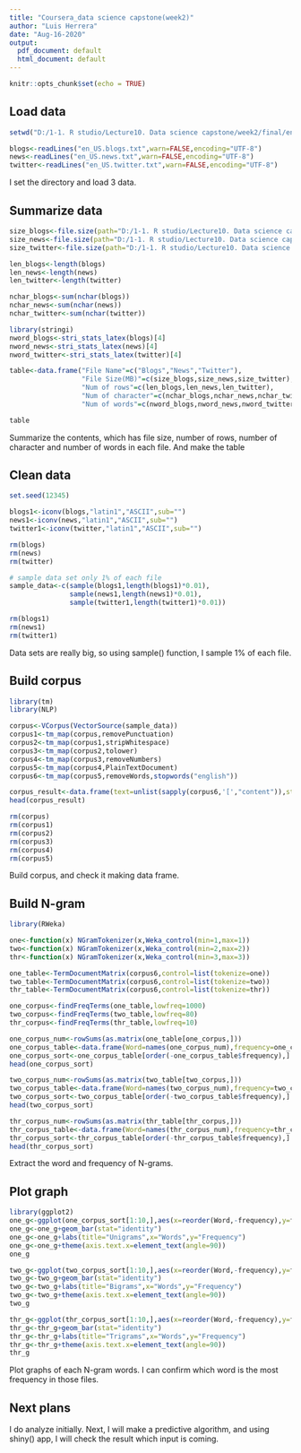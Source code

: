 ---
title: "Coursera_data science capstone(week2)"
author: "Luis Herrera"
date: "Aug-16-2020"
output:
  pdf_document: default
  html_document: default
---

```{r setup, include=FALSE}
knitr::opts_chunk$set(echo = TRUE)
```

## Load data
```{r load data}
setwd("D:/1-1. R studio/Lecture10. Data science capstone/week2/final/en_US")

blogs<-readLines("en_US.blogs.txt",warn=FALSE,encoding="UTF-8")
news<-readLines("en_US.news.txt",warn=FALSE,encoding="UTF-8")
twitter<-readLines("en_US.twitter.txt",warn=FALSE,encoding="UTF-8")
```

I set the directory and load 3 data.

## Summarize data
```{r summarize}
size_blogs<-file.size(path="D:/1-1. R studio/Lecture10. Data science capstone/week2/final/en_US/en_US.blogs.txt")/2^20
size_news<-file.size(path="D:/1-1. R studio/Lecture10. Data science capstone/week2/final/en_US/en_US.news.txt")/2^20
size_twitter<-file.size(path="D:/1-1. R studio/Lecture10. Data science capstone/week2/final/en_US/en_US.twitter.txt")/2^20

len_blogs<-length(blogs)
len_news<-length(news)
len_twitter<-length(twitter)

nchar_blogs<-sum(nchar(blogs))
nchar_news<-sum(nchar(news))
nchar_twitter<-sum(nchar(twitter))

library(stringi)
nword_blogs<-stri_stats_latex(blogs)[4]
nword_news<-stri_stats_latex(news)[4]
nword_twitter<-stri_stats_latex(twitter)[4]

table<-data.frame("File Name"=c("Blogs","News","Twitter"),
                  "File Size(MB)"=c(size_blogs,size_news,size_twitter),
                  "Num of rows"=c(len_blogs,len_news,len_twitter),
                  "Num of character"=c(nchar_blogs,nchar_news,nchar_twitter),
                  "Num of words"=c(nword_blogs,nword_news,nword_twitter))

table
```

Summarize the contents, which has file size, number of rows, number of character and number of words in each file. And make the table

## Clean data

```{r clean data}
set.seed(12345)

blogs1<-iconv(blogs,"latin1","ASCII",sub="")
news1<-iconv(news,"latin1","ASCII",sub="")
twitter1<-iconv(twitter,"latin1","ASCII",sub="")

rm(blogs)
rm(news)
rm(twitter)

# sample data set only 1% of each file
sample_data<-c(sample(blogs1,length(blogs1)*0.01),
               sample(news1,length(news1)*0.01),
               sample(twitter1,length(twitter1)*0.01))

rm(blogs1)
rm(news1)
rm(twitter1)
```

Data sets are really big, so using sample() function, I sample 1% of each file.

## Build corpus
```{r build corpus}
library(tm)
library(NLP)

corpus<-VCorpus(VectorSource(sample_data))
corpus1<-tm_map(corpus,removePunctuation)
corpus2<-tm_map(corpus1,stripWhitespace)
corpus3<-tm_map(corpus2,tolower)
corpus4<-tm_map(corpus3,removeNumbers)
corpus5<-tm_map(corpus4,PlainTextDocument)
corpus6<-tm_map(corpus5,removeWords,stopwords("english"))

corpus_result<-data.frame(text=unlist(sapply(corpus6,'[',"content")),stringsAsFactors = FALSE)
head(corpus_result)

rm(corpus)
rm(corpus1)
rm(corpus2)
rm(corpus3)
rm(corpus4)
rm(corpus5)
```

Build corpus, and check it making data frame.

## Build N-gram 

```{r build N-gram}
library(RWeka)

one<-function(x) NGramTokenizer(x,Weka_control(min=1,max=1))
two<-function(x) NGramTokenizer(x,Weka_control(min=2,max=2))
thr<-function(x) NGramTokenizer(x,Weka_control(min=3,max=3))

one_table<-TermDocumentMatrix(corpus6,control=list(tokenize=one))
two_table<-TermDocumentMatrix(corpus6,control=list(tokenize=two))
thr_table<-TermDocumentMatrix(corpus6,control=list(tokenize=thr))

one_corpus<-findFreqTerms(one_table,lowfreq=1000)
two_corpus<-findFreqTerms(two_table,lowfreq=80)
thr_corpus<-findFreqTerms(thr_table,lowfreq=10)

one_corpus_num<-rowSums(as.matrix(one_table[one_corpus,]))
one_corpus_table<-data.frame(Word=names(one_corpus_num),frequency=one_corpus_num)
one_corpus_sort<-one_corpus_table[order(-one_corpus_table$frequency),]
head(one_corpus_sort)

two_corpus_num<-rowSums(as.matrix(two_table[two_corpus,]))
two_corpus_table<-data.frame(Word=names(two_corpus_num),frequency=two_corpus_num)
two_corpus_sort<-two_corpus_table[order(-two_corpus_table$frequency),]
head(two_corpus_sort)

thr_corpus_num<-rowSums(as.matrix(thr_table[thr_corpus,]))
thr_corpus_table<-data.frame(Word=names(thr_corpus_num),frequency=thr_corpus_num)
thr_corpus_sort<-thr_corpus_table[order(-thr_corpus_table$frequency),]
head(thr_corpus_sort)

```

Extract the word and frequency of N-grams.

## Plot graph

```{r plot}
library(ggplot2)
one_g<-ggplot(one_corpus_sort[1:10,],aes(x=reorder(Word,-frequency),y=frequency,fill=frequency))
one_g<-one_g+geom_bar(stat="identity")
one_g<-one_g+labs(title="Unigrams",x="Words",y="Frequency")
one_g<-one_g+theme(axis.text.x=element_text(angle=90))
one_g

two_g<-ggplot(two_corpus_sort[1:10,],aes(x=reorder(Word,-frequency),y=frequency,fill=frequency))
two_g<-two_g+geom_bar(stat="identity")
two_g<-two_g+labs(title="Bigrams",x="Words",y="Frequency")
two_g<-two_g+theme(axis.text.x=element_text(angle=90))
two_g

thr_g<-ggplot(thr_corpus_sort[1:10,],aes(x=reorder(Word,-frequency),y=frequency,fill=frequency))
thr_g<-thr_g+geom_bar(stat="identity")
thr_g<-thr_g+labs(title="Trigrams",x="Words",y="Frequency")
thr_g<-thr_g+theme(axis.text.x=element_text(angle=90))
thr_g

```

Plot graphs of each N-gram words. I can confirm which word is the most frequency in those files.

## Next plans

I do analyze initially. Next, I will make a predictive algorithm, and using shiny() app, I will check the result which input is coming.